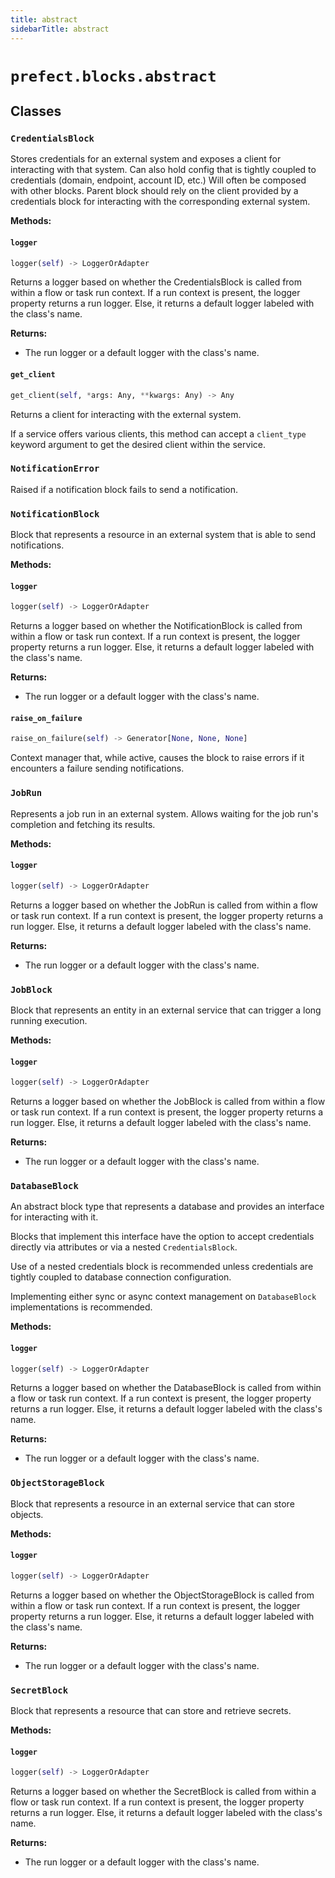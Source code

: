```yaml
---
title: abstract
sidebarTitle: abstract
---
```


# `prefect.blocks.abstract`

## Classes

### `CredentialsBlock`


Stores credentials for an external system and exposes a client for interacting
with that system. Can also hold config that is tightly coupled to credentials
(domain, endpoint, account ID, etc.) Will often be composed with other blocks.
Parent block should rely on the client provided by a credentials block for
interacting with the corresponding external system.


**Methods:**

#### `logger`

```python
logger(self) -> LoggerOrAdapter
```

Returns a logger based on whether the CredentialsBlock
is called from within a flow or task run context.
If a run context is present, the logger property returns a run logger.
Else, it returns a default logger labeled with the class's name.

**Returns:**
- The run logger or a default logger with the class's name.


#### `get_client`

```python
get_client(self, *args: Any, **kwargs: Any) -> Any
```

Returns a client for interacting with the external system.

If a service offers various clients, this method can accept
a `client_type` keyword argument to get the desired client
within the service.


### `NotificationError`


Raised if a notification block fails to send a notification.


### `NotificationBlock`


Block that represents a resource in an external system that is able to send notifications.


**Methods:**

#### `logger`

```python
logger(self) -> LoggerOrAdapter
```

Returns a logger based on whether the NotificationBlock
is called from within a flow or task run context.
If a run context is present, the logger property returns a run logger.
Else, it returns a default logger labeled with the class's name.

**Returns:**
- The run logger or a default logger with the class's name.


#### `raise_on_failure`

```python
raise_on_failure(self) -> Generator[None, None, None]
```

Context manager that, while active, causes the block to raise errors if it
encounters a failure sending notifications.


### `JobRun`


Represents a job run in an external system. Allows waiting
for the job run's completion and fetching its results.


**Methods:**

#### `logger`

```python
logger(self) -> LoggerOrAdapter
```

Returns a logger based on whether the JobRun
is called from within a flow or task run context.
If a run context is present, the logger property returns a run logger.
Else, it returns a default logger labeled with the class's name.

**Returns:**
- The run logger or a default logger with the class's name.


### `JobBlock`


Block that represents an entity in an external service
that can trigger a long running execution.


**Methods:**

#### `logger`

```python
logger(self) -> LoggerOrAdapter
```

Returns a logger based on whether the JobBlock
is called from within a flow or task run context.
If a run context is present, the logger property returns a run logger.
Else, it returns a default logger labeled with the class's name.

**Returns:**
- The run logger or a default logger with the class's name.


### `DatabaseBlock`


An abstract block type that represents a database and
provides an interface for interacting with it.

Blocks that implement this interface have the option to accept
credentials directly via attributes or via a nested `CredentialsBlock`.

Use of a nested credentials block is recommended unless credentials
are tightly coupled to database connection configuration.

Implementing either sync or async context management on `DatabaseBlock`
implementations is recommended.


**Methods:**

#### `logger`

```python
logger(self) -> LoggerOrAdapter
```

Returns a logger based on whether the DatabaseBlock
is called from within a flow or task run context.
If a run context is present, the logger property returns a run logger.
Else, it returns a default logger labeled with the class's name.

**Returns:**
- The run logger or a default logger with the class's name.


### `ObjectStorageBlock`


Block that represents a resource in an external service that can store
objects.


**Methods:**

#### `logger`

```python
logger(self) -> LoggerOrAdapter
```

Returns a logger based on whether the ObjectStorageBlock
is called from within a flow or task run context.
If a run context is present, the logger property returns a run logger.
Else, it returns a default logger labeled with the class's name.

**Returns:**
- The run logger or a default logger with the class's name.


### `SecretBlock`


Block that represents a resource that can store and retrieve secrets.


**Methods:**

#### `logger`

```python
logger(self) -> LoggerOrAdapter
```

Returns a logger based on whether the SecretBlock
is called from within a flow or task run context.
If a run context is present, the logger property returns a run logger.
Else, it returns a default logger labeled with the class's name.

**Returns:**
- The run logger or a default logger with the class's name.

